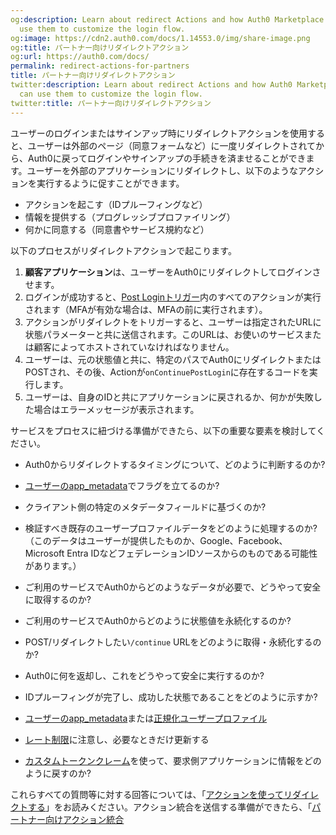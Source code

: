 ```yaml
---
og:description: Learn about redirect Actions and how Auth0 Marketplace partners can
  use them to customize the login flow.
og:image: https://cdn2.auth0.com/docs/1.14553.0/img/share-image.png
og:title: パートナー向けリダイレクトアクション
og:url: https://auth0.com/docs/
permalink: redirect-actions-for-partners
title: パートナー向けリダイレクトアクション
twitter:description: Learn about redirect Actions and how Auth0 Marketplace partners
  can use them to customize the login flow.
twitter:title: パートナー向けリダイレクトアクション
---
```


ユーザーのログインまたはサインアップ時にリダイレクトアクションを使用すると、ユーザーは外部のページ（同意フォームなど）に一度リダイレクトされてから、Auth0に戻ってログインやサインアップの手続きを済ませることができます。ユーザーを外部のアプリケーションにリダイレクトし、以下のようなアクションを実行するように促すことができます。

* アクションを起こす（IDプルーフィングなど）
* 情報を提供する（プログレッシブプロファイリング）
* 何かに同意する（同意書やサービス規約など）

以下のプロセスがリダイレクトアクションで起こります。

1. **顧客アプリケーション**は、ユーザーをAuth0にリダイレクトしてログインさせます。
2. ログインが成功すると、[Post Loginトリガー](/signup-and-login-triggers/login-trigger)内のすべてのアクションが実行されます（MFAが有効な場合は、MFAの前に実行されます）。
3. アクションがリダイレクトをトリガーすると、ユーザーは指定されたURLに状態パラメーターと共に送信されます。このURLは、お使いのサービスまたは顧客によってホストされていなければなりません。
4. ユーザーは、元の状態値と共に、特定のパスでAuth0にリダイレクトまたはPOSTされ、その後、Actionが`onContinuePostLogin`に存在するコードを実行します。
5. ユーザーは、自身のIDと共にアプリケーションに戻されるか、何かが失敗した場合はエラーメッセージが表示されます。

サービスをプロセスに紐づける準備ができたら、以下の重要な要素を検討してください。

* Auth0からリダイレクトするタイミングについて、どのように判断するのか?

* [ユーザーのapp_metadata](/users/metadata/manage-metadata-rules)でフラグを立てるのか?
* クライアント側の特定のメタデータフィールドに基づくのか?
* 検証すべき既存のユーザープロファイルデータをどのように処理するのか?（このデータはユーザーが提供したものか、Google、Facebook、Microsoft Entra IDなどフェデレーションIDソースからのものである可能性があります。）
* ご利用のサービスでAuth0からどのようなデータが必要で、どうやって安全に取得するのか?
* ご利用のサービスでAuth0からどのように状態値を永続化するのか?
* POST/リダイレクトしたい`/continue` URLをどのように取得・永続化するのか?
* Auth0に何を返却し、これをどうやって安全に実行するのか?
* IDプルーフィングが完了し、成功した状態であることをどのように示すか?
* [ユーザーのapp_metadata](/users/metadata/manage-metadata-rules)または[正規化ユーザープロファイル](/users/user-profiles/user-profile-structure)
* [レート制限](/support/policies/rate-limit-policy/management-api-endpoint-rate-limits)に注意し、必要なときだけ更新する
* [カスタムトークンクレーム](/apis/scopes/sample-use-cases-scopes-and-claims)を使って、要求側アプリケーションに情報をどのように戻すのか?

これらすべての質問等に対する回答については、「[アクションを使ってリダイレクトする](/signup-and-login-triggers/login-trigger/redirect-with-actions)」をお読みください。アクション統合を送信する準備ができたら、「[パートナー向けアクション統合](/marketplace-partners/actions-integrations-for-partners)